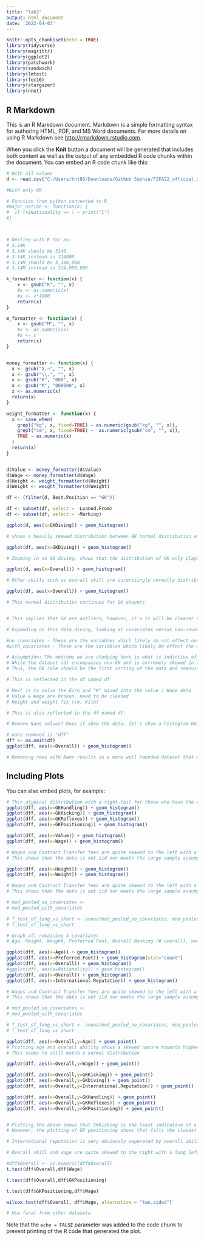 ---
title: "lab2"
output: html_document
date: '2022-04-03'
---

```{r setup, include=FALSE}
knitr::opts_chunk$set(echo = TRUE)
library(tidyverse)
library(magrittr)
library(ggplot2)
library(patchwork)
library(sandwich)
library(lmtest)
library(fec16)
library(stargazer)
library(nnet)
```

## R Markdown

This is an R Markdown document. Markdown is a simple formatting syntax for authoring HTML, PDF, and MS Word documents. For more details on using R Markdown see <http://rmarkdown.rstudio.com>.

When you click the **Knit** button a document will be generated that includes both content as well as the output of any embedded R code chunks within the document. You can embed an R code chunk like this:

```{r something}
# With all values
d <- read.csv("C:/Users/tnt85/Downloads/Github Sophie/FIFA22_official_data.csv/FIFA22_official_data.csv")

#With only GK

# Function from python converted to R
#major_nation <- function(x) {
#  if (x$Nationality == ) ~ print("1")
#}



# Dealing with K for ex:
# 3.14K
# 3.14K should be 3140
# 3.14K instead is 314000
# 3.14M should be 3,140,000
# 3.14M instead is 314,000,000

k_formatter <- function(x) {
    x <- gsub("K", "", x)
    #x <- as.numeric(x)
    #x <- x*1000
    return(x)
}

m_formatter <- function(x) {
    x <- gsub("M", "", x)
    #x <- as.numeric(x)
    #x <- x
    return(x)
}


money_formatter <- function(x) {
  x <- gsub("â‚¬", "", x)
  x <- gsub("\\.", "", x)
  x <- gsub("K", "000", x)
  x <- gsub("M", "000000", x)
  x <- as.numeric(x)
  return(x)
}

weight_formatter <- function(x) {
  x <- case_when(
    grepl("kg", x, fixed=TRUE) ~ as.numeric(gsub("kg", "", x)),
    grepl("cm", x, fixed=TRUE) ~  as.numeric(gsub("cm", "", x)),
    TRUE ~ as.numeric(x)
  )
  return(x)
}


d$Value <- money_formatter(d$Value)
d$Wage <- money_formatter(d$Wage)
d$Height <- weight_formatter(d$Height)
d$Weight <- weight_formatter(d$Weight)

df <- (filter(d, Best.Position == "GK"))

df <- subset(df, select = -Loaned.From)
df <- subset(df, select = -Marking)

```

```{r histograms for visualizing}
ggplot(d, aes(x=GKDiving)) + geom_histogram() 

# shows a heavily skewed distribution between GK normal distribution and the extremely low non-GK distribution

ggplot(df, aes(x=GKDiving)) + geom_histogram() 

# Zooming in on GK diving, shows that the distribution of GK only players is normal

ggplot(d, aes(x=Overall)) + geom_histogram()

# Other skills such as overall skill are surprisingly normally distributed among all professional players

ggplot(df, aes(x=Overall)) + geom_histogram()

# This normal distribution continues for GK players


# This implies that GK are outliers, however, it's it will be clearer to check the p-value using stargazer to see or running some tests on null hypothesis to check

# Expanding on this data diving, looking at covariates versus non-covariates is key.

#no_covariates - These are the variables which likely do not effect outcome
#with_covariates - These are the variables which likely DO effect the outcome

# Assumption: The outcome we are studying here is what is indictive of being a skilled GK, based on our research question. 
# While the dataset (d) encompasses non-GK and is extremely skewed in terms of GK skills vs typical skills.
# Thus, the GK role should be the first sorting of the data and removing the non-GK role rows

# This is reflected in the df named df

# Next is to solve the Euro and "K" mixed into the value / Wage data.
# Value & Wage are broken, need to be cleaned
# Height and weight fix (cm, Kilo)

# This is also reflected in the df named df.

# Remove Nans values? Does it skew the data, let's show a histogram before and after removal to see how it affects distribution.

# nans removed is "dff"
dff <- na.omit(df)
ggplot(dff, aes(x=Overall)) + geom_histogram()

# Removing rows with Nans results in a more well rounded dataset that more clearly shows Normal distribution


```

## Including Plots

You can also embed plots, for example:

```{r pressure, echo=FALSE}
# This atypical distribution with a right-tail for those who have the role of GK continues below.
ggplot(dff, aes(x=GKHandling)) + geom_histogram()
ggplot(dff, aes(x=GKKicking)) + geom_histogram()
ggplot(dff, aes(x=GKReflexes)) + geom_histogram()
ggplot(dff, aes(x=GKPositioning)) + geom_histogram()
```


```{r wages, echo=FALSE}
ggplot(dff, aes(x=Value)) + geom_histogram()
ggplot(dff, aes(x=Wage)) + geom_histogram()

# Wages and Contract Transfer fees are quite skewed to the left with a right tail
# This shows that the data is not iid nor meets the large sample assumptions.

```

```{r talls, echo=FALSE}
ggplot(dff, aes(x=Height)) + geom_histogram()
ggplot(dff, aes(x=Weight)) + geom_histogram()

# Wages and Contract Transfer fees are quite skewed to the left with a right tail
# This shows that the data is not iid nor meets the large sample assumptions.

# mod_pooled_no_covariates <- 
# mod_pooled_with_covariates

# f_test_of_long_vs_short <- anova(mod_pooled_no_covariates, mod_pooled_with_covariates, test = 'F')
# f_test_of_long_vs_short

```

```{r talls, echo=FALSE}
# Graph all remaining X covariates
# Age, Height, Weight, Preferred Foot, Overall Ranking (# overall), nationality, potential, international reputation

ggplot(dff, aes(x=Age)) + geom_histogram()
ggplot(dff, aes(x=Preferred.Foot)) + geom_histogram(stat="count")
ggplot(dff, aes(x=Overall)) + geom_histogram()
#ggplot(dff, aes(x=Nationality)) + geom_histogram()
ggplot(dff, aes(x=Overall)) + geom_histogram()
ggplot(dff, aes(x=International.Reputation)) + geom_histogram()

# Wages and Contract Transfer fees are quite skewed to the left with a right tail
# This shows that the data is not iid nor meets the large sample assumptions.

# mod_pooled_no_covariates <- 
# mod_pooled_with_covariates

# f_test_of_long_vs_short <- anova(mod_pooled_no_covariates, mod_pooled_with_covariates, test = 'F')
# f_test_of_long_vs_short

```


```{r plotz, echo=FALSE}

ggplot(dff, aes(x=Overall,y=Age)) + geom_point()
# Plotting age and overall ability shows a skewed nature towards higher age and more overall
# This seems to still match a normal distribution

ggplot(dff, aes(x=Overall,y=Wage)) + geom_point()

ggplot(dff, aes(x=Overall,y=GKKicking)) + geom_point()
ggplot(dff, aes(x=Overall,y=GKDiving)) + geom_point()
ggplot(dff, aes(x=Overall,y=International.Reputation)) + geom_point()

ggplot(dff, aes(x=Overall,y=GKHandling)) + geom_point()
ggplot(dff, aes(x=Overall,y=GKReflexes)) + geom_point()
ggplot(dff, aes(x=Overall,y=GKPositioning)) + geom_point()


# Plotting the above shows that GKKicking is the least indicative of a highly overall skilled GK
# However, the plotting of GK positioning shows that falls the closest to a overall skiller GK

# International reputation is very obviously seperated by overall ability

# Overall skill and wage are quite skewed to the right with a long left tail, showing a large inequality

```

```{r plotztwo, echo=FALSE}
#dff$Overall <- as.numeric(dff$Overall)
t.test(dff$Overall,dff$Wage)

t.test(dff$Overall,dff$GKPositioning)

t.test(dff$GKPositioning,dff$Wage)

wilcox.test(dff$Overall, dff$Wage, alternative = "two.sided")


```



```{r natcounts, echo=FALSE}
# Use final from other dataseta


```

Note that the `echo = FALSE` parameter was added to the code chunk to prevent printing of the R code that generated the plot.
